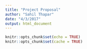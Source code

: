 ```yaml
---
title: "Project Proposal"
author: "Sahil Thapar"
date: "4/3/2017"
output: html_document
---
```


```r
knitr::opts_chunk$set(echo = TRUE)
knitr::opts_chunk$set(cache = TRUE)
```
